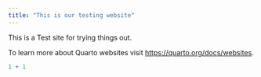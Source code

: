 ```yaml
---
title: "This is our testing website"
---
```


This is a Test site for trying things out.

To learn more about Quarto websites visit <https://quarto.org/docs/websites>.

```r
1 + 1
```
